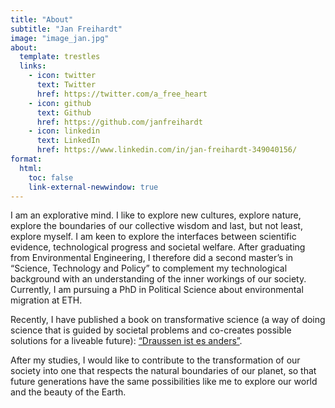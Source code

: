 ```yaml
---
title: "About"
subtitle: "Jan Freihardt"
image: "image_jan.jpg"
about: 
  template: trestles
  links:
    - icon: twitter
      text: Twitter
      href: https://twitter.com/a_free_heart
    - icon: github
      text: Github
      href: https://github.com/janfreihardt
    - icon: linkedin
      text: LinkedIn
      href: https://www.linkedin.com/in/jan-freihardt-349040156/ 
format:
  html: 
    toc: false
    link-external-newwindow: true
---
```


I am an explorative mind. I like to explore new cultures, explore nature, explore the boundaries of our collective wisdom and last, but not least, explore myself. I am keen to explore the interfaces between scientific evidence, technological progress and societal welfare. After graduating from Environmental Engineering, I therefore did a second master's in "Science, Technology and Policy" to complement my technological background with an understanding of the inner workings of our society. Currently, I am pursuing a PhD in Political Science about environmental migration at ETH.

Recently, I have published a book on transformative science (a way of doing science that is guided by societal problems and co-creates possible solutions for a liveable future): ["Draussen ist es anders"](https://www.wissenschafftzukuenfte.de/buch/).

After my studies, I would like to contribute to the transformation of our society into one that respects the natural boundaries of our planet, so that future generations have the same possibilities like me to explore our world and the beauty of the Earth.

